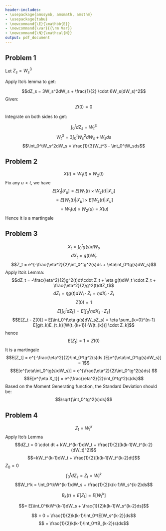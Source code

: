 ```yaml
---
header-includes:
- \usepackage{amssymb, amsmath, amsthm}
- \usepackage{tabu}
- \newcommand{\E}{\mathbb{E}}
- \newcommand{\var}{{\rm Var}}
- \newcommand{\N}{\mathcal{N}}
output: pdf_document
---
```


\noindent \begin{tabu} to \textwidth {@{}X[4 l] @{}X[r]}
  \textbf{HW 2}           & \\ 
  \textbf{MFE 403: Stochastic Calculus}   & \\ 
  \textbf{Professor Stavros Panageas}         & \\
  \textbf{Group 6}          &\\
  \textbf{Students: Xiahao Wang, Juan Manuel Ferreyra Maspero, Xinyue Zhu, Yichu Li, Mu Lin}
\end{tabu}


## Problem 1

Let $Z_s = W_s^3$

Apply Ito's lemma to get:

$$dZ_s = 3W_s^2dW_s + \frac{1}{2} \cdot 6W_s(dW_s)^2$$
Given:
$$Z(0) = 0$$

Integrate on both sides to get:

$$\int_0^tdZ_s = W_t^3$$
$$W_t^3 = 3\int_0^tW_s^2dW_s + W_sds$$
$$\int_0^tW_s^2dW_s = \frac{1}{3}W_t^3 - \int_0^tW_sds$$

## Problem 2 

$$X(t) = W_1(t) \times W_2(t)$$
Fix any $u < t$, we have
$$E[X_t |\mathcal{F}_u] = E[W_1(t) \times W_2(t) | \mathcal{F}_u]$$
$$= E[W_1(t)|\mathcal{F}_u] \times E[W_2(t)|\mathcal{F}_u] $$
$$ = W_1(u) \times W_2(u) = X(u)$$
Hence it is a martingale

## Problem 3
$$X_t = \int_0^t g(s)dW_s$$
$$dX_t = g(t)W_t$$
$$Z_t = e^{-\frac{\eta^2}{2}\int_0^tg^2(s)ds + \eta\int_0^tg(s)dW_s}$$
Apply Ito's Lemma:
$$dZ_t = -\frac{\eta^2}{2}g^2(t)dt\cdot Z_t + \eta g(t)dW_t \cdot Z_t + \frac{\eta^2}{2}g^2(t)dtZ_t$$
$$dZ_t = \eta g(t)dW_t \cdot Z_t =\eta dX_t \cdot Z_t $$
$$Z(0) =1$$
$$E[\int_0^tdZ_t] = E[\int_0^t\eta dX_s \cdot Z_s]$$
$$E[Z_t - Z(0)] = E[\int_0^t\eta g(s)dW_sZ_s] = \eta \sum_{k=0}^{n-1} E[g(t_k)E_{t_k}[W(t_{k+1})-W(t_{k})] \cdot Z_k]$$
hence $$ E[Z_t] = 1 = Z(0)$$ 
It is a martingale
$$E[Z_t] = e^{-\frac{\eta^2}{2}\int_0^tg^2(s)ds }E[e^{\eta\int_0^tg(s)dW_s}] = 1$$
$$E[e^{\eta\int_0^tg(s)dW_s}] = e^{\frac{\eta^2}{2}\int_0^tg^2(s)ds} $$
$$E[e^{\eta X_t}] = e^{\frac{\eta^2}{2}\int_0^tg^2(s)ds}$$
Based on the Moment Generating function, the Standard Deviation should be: $$\sqrt{\int_0^tg^2(s)ds}$$

## Problem 4

$$Z_t = W_t^k$$
Apply Ito's Lemma
$$dZ_t = 0 \cdot dt + kW_t^{k-1}dW_t + \frac{1}{2}[k(k-1)W_t^{k-2}(dW_t)^2]$$
$$=kW_t^{k-1}dW_t + \frac{1}{2}[k(k-1)W_t^{k-2}dt]$$
$Z_0 = 0$
$$\int_0^tdZ_s = Z_t = W_t^k$$ 
$$W_t^k = \int_0^tkW^{k-1}dW_s + \frac{1}{2}k(k-1)W_s^{k-2}ds$$

$$B_k(t) = E[Z_t] = E[W_t^k]$$

$$= E[\int_0^tkW^{k-1}dW_s + \frac{1}{2}k(k-1)W_s^{k-2}ds]$$

$$ =  0 + \frac{1}{2}k(k-1)\int_0^tE[W_s^{k-2}]ds$$
$$ = \frac{1}{2}k(k-1)\int_0^tB_{k-2}(s)ds$$

